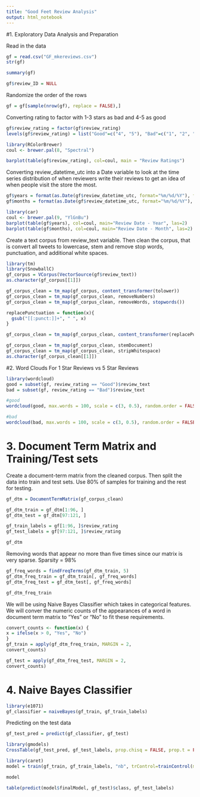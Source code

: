 ```yaml
---
title: "Good Feet Review Analysis"
output: html_notebook
---
```


#1. Exploratory Data Analysis and Preparation

Read in the data
```r
gf = read.csv("GF_mkereviews.csv")
str(gf)
```
```r
summary(gf)
```
```r
gf$review_ID = NULL
```

Randomize the order of the rows
```r
gf = gf[sample(nrow(gf), replace = FALSE),]
```

Converting rating to factor with 1-3 stars as bad and 4-5 as good
```r
gf$review_rating = factor(gf$review_rating)
levels(gf$review_rating) = list("Good"=c("4", "5"), "Bad"=c("1", "2", "3"))
```

```r
library(RColorBrewer)
coul <- brewer.pal(8, "Spectral") 
```
```r
barplot(table(gf$review_rating), col=coul, main = "Review Ratings")
```
Converting review_datetime_utc into a Date variable to look at the time series distribution of when reviewers write their reviews to get an idea of when people visit the store the most.
```r
gf$years = format(as.Date(gf$review_datetime_utc, format="%m/%d/%Y"), format="%Y")
gf$months = format(as.Date(gf$review_datetime_utc, format="%m/%d/%Y"), format="%m")
```
```r
library(car)
coul <- brewer.pal(9, "YlGnBu")
barplot(table(gf$years), col=coul, main="Review Date - Year", las=2)
barplot(table(gf$months), col=coul, main="Review Date - Month", las=2)
```


Create a text corpus from review_text variable. Then clean the corpus, that is convert all tweets to lowercase, stem and remove stop words, punctuation, and additional white spaces. 
```r
library(tm)
library(SnowballC)
gf_corpus = VCorpus(VectorSource(gf$review_text))
as.character(gf_corpus[[1]])
```
```r
gf_corpus_clean = tm_map(gf_corpus, content_transformer(tolower))
gf_corpus_clean = tm_map(gf_corpus_clean, removeNumbers)
gf_corpus_clean = tm_map(gf_corpus_clean, removeWords, stopwords())

replacePunctuation = function(x){
  gsub("[[:punct:]]+", " ", x)
}

gf_corpus_clean = tm_map(gf_corpus_clean, content_transformer(replacePunctuation))

gf_corpus_clean = tm_map(gf_corpus_clean, stemDocument)
gf_corpus_clean = tm_map(gf_corpus_clean, stripWhitespace)
as.character(gf_corpus_clean[[1]])
```
#2. Word Clouds For 1 Star Reviews vs 5 Star Reviews
```r
library(wordcloud)
good = subset(gf, review_rating == "Good")$review_text
bad = subset(gf, review_rating == "Bad")$review_text
```
```r
#good
wordcloud(good, max.words = 100, scale = c(3, 0.5), random.order = FALSE)
```
```r
#bad
wordcloud(bad, max.words = 100, scale = c(3, 0.5), random.order = FALSE)
```
# 3. Document Term Matrix and Training/Test sets

Create a document-term matrix from the cleaned corpus. Then split the data into train and test sets. Use 80% of samples for training and the rest for testing.
```r
gf_dtm = DocumentTermMatrix(gf_corpus_clean)

gf_dtm_train = gf_dtm[1:96, ]
gf_dtm_test = gf_dtm[97:121, ]

gf_train_labels = gf[1:96, ]$review_rating
gf_test_labels = gf[97:121, ]$review_rating
```

```r
gf_dtm
```
Removing words that appear no more than five times since our matrix is very sparse. Sparsity = 98%
```r
gf_freq_words = findFreqTerms(gf_dtm_train, 5)
gf_dtm_freq_train = gf_dtm_train[, gf_freq_words]
gf_dtm_freq_test = gf_dtm_test[, gf_freq_words]
```
```r
gf_dtm_freq_train
```
We will be using Naive Bayes Classifier which takes in categorical features. We will conver the numeric counts of the appearances of a word in document term matrix to "Yes" or "No" to fit these requirements.
```r
convert_counts <- function(x) {
x = ifelse(x > 0, "Yes", "No")
}
gf_train = apply(gf_dtm_freq_train, MARGIN = 2,
convert_counts)

gf_test = apply(gf_dtm_freq_test, MARGIN = 2,
convert_counts)
```

# 4. Naive Bayes Classifier

```r
library(e1071)
gf_classifier = naiveBayes(gf_train, gf_train_labels)
```
Predicting on the test data
```r
gf_test_pred = predict(gf_classifier, gf_test)
```

```r
library(gmodels)
CrossTable(gf_test_pred, gf_test_labels, prop.chisq = FALSE, prop.t = FALSE, dnn = c('predicted', 'actual'))
```
```r
library(caret)
model = train(gf_train, gf_train_labels, "nb", trControl=trainControl(method="cv", number=10))
```
```r
model
```
```r
table(predict(model$finalModel, gf_test)$class, gf_test_labels)
```


